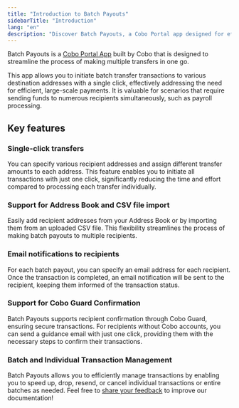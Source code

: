 ```yaml
---
title: "Introduction to Batch Payouts"
sidebarTitle: "Introduction"
lang: "en"
description: "Discover Batch Payouts, a Cobo Portal app designed for efficient large-scale transfers, allowing multiple payments with a single click."
---
```


Batch Payouts is a [Cobo Portal App](/en/portal/portal-apps/introduction) built by Cobo that is designed to streamline the process of making multiple transfers in one go. 

This app allows you to initiate batch transfer transactions to various destination addresses with a single click, effectively addressing the need for efficient, large-scale payments. It is valuable for scenarios that require sending funds to numerous recipients simultaneously, such as payroll processing. 

## Key features

### Single-click transfers
You can specify various recipient addresses and assign different transfer amounts to each address. This feature enables you to initiate all transactions with just one click, significantly reducing the time and effort compared to processing each transfer individually.

### Support for Address Book and CSV file import
Easily add recipient addresses from your Address Book or by importing them from an uploaded CSV file. This flexibility streamlines the process of making batch payouts to multiple recipients.

### Email notifications to recipients
For each batch payout, you can specify an email address for each recipient. Once the transaction is completed, an email notification will be sent to the recipient, keeping them informed of the transaction status.

### Support for Cobo Guard Confirmation
Batch Payouts supports recipient confirmation through Cobo Guard, ensuring secure transactions. For recipients without Cobo accounts, you can send a guidance email with just one click, providing them with the necessary steps to confirm their transactions.

### Batch and Individual Transaction Management
Batch Payouts allows you to efficiently manage transactions by enabling you to speed up, drop, resend, or cancel individual transactions or entire batches as needed.
<Tip>Feel free to [share your feedback](https://forms.zohopublic.com/cobo/form/DocumentFeedbackForm/formperma/QvLOhxJv1_JMsJ-1dleZ8Itb_7rzN-LtgvsDdxosoVI?referrername=manuals) to improve our documentation!</Tip>